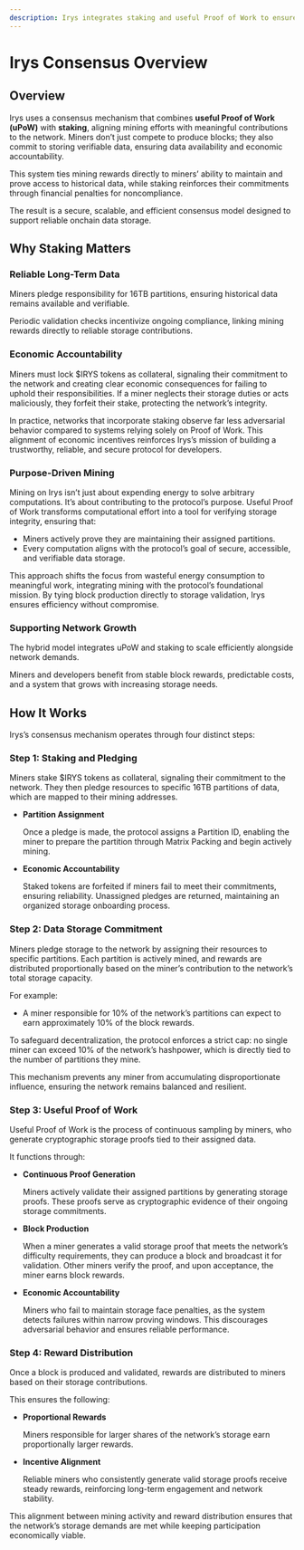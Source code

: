 ```yaml
---
description: Irys integrates staking and useful Proof of Work to ensure decentralized mining, reliable storage, and data availability. 
---
```

# Irys Consensus Overview

## Overview

Irys uses a consensus mechanism that combines **useful Proof of Work (uPoW)** with **staking**, aligning mining efforts with meaningful contributions to the network. Miners don’t just compete to produce blocks; they also commit to storing verifiable data, ensuring data availability and economic accountability.

This system ties mining rewards directly to miners’ ability to maintain and prove access to historical data, while staking reinforces their commitments through financial penalties for noncompliance. 

The result is a secure, scalable, and efficient consensus model designed to support reliable onchain data storage.

## Why Staking Matters

### Reliable Long-Term Data

Miners pledge responsibility for 16TB partitions, ensuring historical data remains available and verifiable. 

Periodic validation checks incentivize ongoing compliance, linking mining rewards directly to reliable storage contributions.

### Economic Accountability

Miners must lock $IRYS tokens as collateral, signaling their commitment to the network and creating clear economic consequences for failing to uphold their responsibilities. If a miner neglects their storage duties or acts maliciously, they forfeit their stake, protecting the network’s integrity.

In practice, networks that incorporate staking observe far less adversarial behavior compared to systems relying solely on Proof of Work. This alignment of economic incentives reinforces Irys’s mission of building a trustworthy, reliable, and secure protocol for developers.


### Purpose-Driven Mining

Mining on Irys isn’t just about expending energy to solve arbitrary computations. It’s about contributing to the protocol’s purpose. Useful Proof of Work transforms computational effort into a tool for verifying storage integrity, ensuring that:

- Miners actively prove they are maintaining their assigned partitions.
- Every computation aligns with the protocol’s goal of secure, accessible, and verifiable data storage.

This approach shifts the focus from wasteful energy consumption to meaningful work, integrating mining with the protocol’s foundational mission. By tying block production directly to storage validation, Irys ensures efficiency without compromise.


### Supporting Network Growth

The hybrid model integrates uPoW and staking to scale efficiently alongside network demands.

Miners and developers benefit from stable block rewards, predictable costs, and a system that grows with increasing storage needs.


## How It Works

Irys’s consensus mechanism operates through four distinct steps:

### Step 1: Staking and Pledging

Miners stake $IRYS tokens as collateral, signaling their commitment to the network. They then pledge resources to specific 16TB partitions of data, which are mapped to their mining addresses.

- **Partition Assignment**
    
    Once a pledge is made, the protocol assigns a Partition ID, enabling the miner to prepare the partition through Matrix Packing and begin actively mining.
    
- **Economic Accountability**
    
    Staked tokens are forfeited if miners fail to meet their commitments, ensuring reliability. Unassigned pledges are returned, maintaining an organized storage onboarding process.
    

### Step 2: Data Storage Commitment

Miners pledge storage to the network by assigning their resources to specific partitions. Each partition is actively mined, and rewards are distributed proportionally based on the miner’s contribution to the network’s total storage capacity.

For example:

- A miner responsible for 10% of the network’s partitions can expect to earn approximately 10% of the block rewards.

To safeguard decentralization, the protocol enforces a strict cap: no single miner can exceed 10% of the network’s hashpower, which is directly tied to the number of partitions they mine. 

This mechanism prevents any miner from accumulating disproportionate influence, ensuring the network remains balanced and resilient.


### Step 3: Useful Proof of Work

Useful Proof of Work is the process of continuous sampling by miners, who generate cryptographic storage proofs tied to their assigned data.

It functions through: 

- **Continuous Proof Generation**
    
    Miners actively validate their assigned partitions by generating storage proofs. These proofs serve as cryptographic evidence of their ongoing storage commitments.
    
- **Block Production**
    
    When a miner generates a valid storage proof that meets the network’s difficulty requirements, they can produce a block and broadcast it for validation. Other miners verify the proof, and upon acceptance, the miner earns block rewards.
    
- **Economic Accountability**
    
    Miners who fail to maintain storage face penalties, as the system detects failures within narrow proving windows. This discourages adversarial behavior and ensures reliable performance.
    


### Step 4: Reward Distribution

Once a block is produced and validated, rewards are distributed to miners based on their storage contributions.

This ensures the following:

- **Proportional Rewards**
    
    Miners responsible for larger shares of the network’s storage earn proportionally larger rewards.
    
- **Incentive Alignment**
    
    Reliable miners who consistently generate valid storage proofs receive steady rewards, reinforcing long-term engagement and network stability.
    

This alignment between mining activity and reward distribution ensures that the network’s storage demands are met while keeping participation economically viable.

